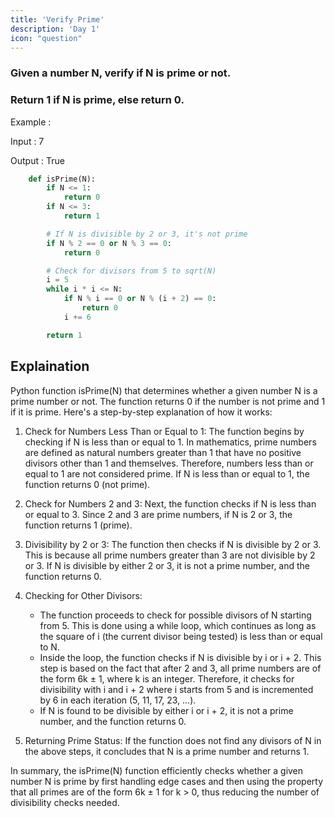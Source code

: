 ```yaml
---
title: 'Verify Prime'
description: 'Day 1'
icon: "question"
---
```


### Given a number N, verify if N is prime or not.
### Return 1 if N is prime, else return 0.

Example :

Input : 7

Output : True

```python code.py
    def isPrime(N):
        if N <= 1:
            return 0
        if N <= 3:
            return 1

        # If N is divisible by 2 or 3, it's not prime
        if N % 2 == 0 or N % 3 == 0:
            return 0

        # Check for divisors from 5 to sqrt(N)
        i = 5
        while i * i <= N:
            if N % i == 0 or N % (i + 2) == 0:
                return 0
            i += 6

        return 1
```
## Explaination
Python function isPrime(N) that determines whether a given number N is a prime number or not. The function returns 0 if the number is not prime and 1 if it is prime. Here's a step-by-step explanation of how it works:

1. Check for Numbers Less Than or Equal to 1:
The function begins by checking if N is less than or equal to 1. In mathematics, prime numbers are defined as natural numbers greater than 1 that have no positive divisors other than 1 and themselves. Therefore, numbers less than or equal to 1 are not considered prime. If N is less than or equal to 1, the function returns 0 (not prime).

2. Check for Numbers 2 and 3:
Next, the function checks if N is less than or equal to 3. Since 2 and 3 are prime numbers, if N is 2 or 3, the function returns 1 (prime).

3. Divisibility by 2 or 3:
The function then checks if N is divisible by 2 or 3. This is because all prime numbers greater than 3 are not divisible by 2 or 3. If N is divisible by either 2 or 3, it is not a prime number, and the function returns 0.

4. Checking for Other Divisors:
    - The function proceeds to check for possible divisors of N starting from 5. This is done using a while loop, which continues as long as the square of i (the current divisor being tested) is less than or equal to N.
    - Inside the loop, the function checks if N is divisible by i or i + 2. This step is based on the fact that after 2 and 3, all prime numbers are of the form 6k ± 1, where k is an integer. Therefore, it checks for divisibility with i and i + 2 where i starts from 5 and is incremented by 6 in each iteration (5, 11, 17, 23, ...).
    - If N is found to be divisible by either i or i + 2, it is not a prime number, and the function returns 0.

5. Returning Prime Status:
If the function does not find any divisors of N in the above steps, it concludes that N is a prime number and returns 1.

In summary, the isPrime(N) function efficiently checks whether a given number N is prime by first handling edge cases and then using the property that all primes are of the form 6k ± 1 for k > 0, thus reducing the number of divisibility checks needed.